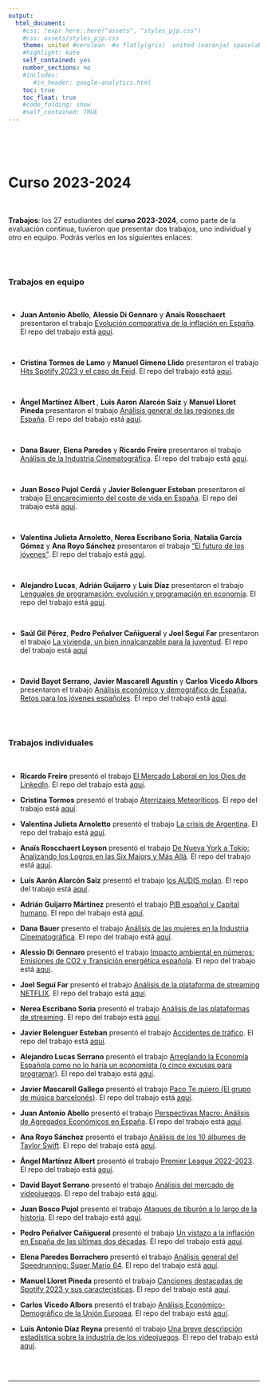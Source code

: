 ```yaml
---
output:
  html_document:
    #css: !expr here::here("assets", "styles_pjp.css") 
    #css: assets/styles_pjp.css
    theme: united #cerulean  #o flatly(gris)  united (naranja) spacelab(azulito) o yeti o faltly o sandstone
    #highlight: kate 
    self_contained: yes
    number_sections: no
    #includes:
       #in_header: google-analytics.html
    toc: true
    toc_float: true
    #code_folding: show
    #self_contained: TRUE
---
```


<br>

<br>

# Curso 2023-2024

<br>

::: blue
**Trabajos**: los 27 estudiantes del **curso 2023-2024**, como parte de la evaluación continua, tuvieron que presentar dos trabajos, uno individual y otro en equipo. Podrás verlos en los siguientes enlaces:
:::

<br><br>

### Trabajos en equipo

<br>

-   **Juan Antonio Abello**, **Alessio Di Gennaro** y **Anaïs Rosschaert** presentaron el trabajo [ Evolución comparativa de la inflación en España](https://aanais02.github.io/trabajo_BigData_equipo/my_trabajo_BigData.html){target="_blank"}. El repo del trabajo está [aquí](https://github.com/aanais02/trabajo_BigData_equipo){target="_blank"}.

<br>

-   **Cristina Tormos de Lamo** y **Manuel Gimeno Llido** presentaron el trabajo [Hits Spotify 2023 y el caso de Feid](https://ctorm27.github.io/trabajo_BigData_equipo/){target="_blank"}. El repo del trabajo está 
[aquí](https://github.com/ctorm27/trabajo_BigData_equipo){target="_blank"}.


<br>



- **Ángel Martínez Albert **, **Luis Aaron Alarcón Saiz** y **Manuel Lloret Pineda** presentaron el trabajo [Análisis general de las regiones de España](https://manulloret.github.io/trabajo_BigData_equipo/){target="_blank"}. El repo del trabajo está [aquí](https://github.com/manulloret/trabajo_BigData_equipo){target="_blank"}.

<br>

-  **Dana Bauer**, **Elena Paredes** y **Ricardo Freire** presentaron el trabajo [Análisis de la Industria Cinematográfica](https://ricardofreirev.github.io/trabajo_BigData_equipo){target="_blank"}. El repo del trabajo está [aquí](https://github.com/ricardofreirev/trabajo_BigData_equipo){target="_blank"}.

<br>

-  **Juan Bosco Pujol Cerdá** y **Javier Belenguer Esteban** presentaron el trabajo [El encarecimiento del coste de vida en España](https://Boskarro.github.io/trabajo_BigData_equipo/){target="_blank"}. El repo del trabajo está [aquí](https://github.com/Boskarro/trabajo_BigData_equipo){target="_blank"}.

<br>

-   **Valentina Julieta Arnoletto**, **Nerea Escribano Soria**, **Natalia García Gómez** y **Ana Royo Sánchez** presentaron el trabajo ["El futuro de los jóvenes"](https://valentinaarnoletto.github.io/trabajo_BigData_equipo/){target="_blank"}. El repo del trabajo está [aquí](https://github.com/valentinaarnoletto/trabajo_BigData_equipo){target="_blank"}.


<br>

-   **Alejandro Lucas**, **Adrián Guijarro** y **Luis Díaz** presentaron el trabajo [Lenguajes de programación: evolución y programación en economía](https://aluse33.github.io/trabajo_BigData_equipo/){target="_blank"}. El repo del trabajo está [aquí](https://github.com/aluse33/trabajo_BigData_equipo){target="_blank"}.

<br>

- **Saúl Gil Pérez**, **Pedro Peñalver Cañigueral** y **Joel Seguí Far** presentaron el trabajo [La vivienda, un bien innalcanzable para la juventud](https://copitodeleche.github.io/trabajo_BigData_equipo/){target="_blank"}. El repo del trabajo está [aquí](https://github.com/copitodeleche/trabajo_BigData_equipo/){target="_blank"}


<br>

-   **David Bayot Serrano**, **Javier Mascarell Agustin** y **Carlos Vicedo Albors** presentaron el trabajo [Análisis económico y demográfico de España. Retos para los jóvenes españoles](https://Dabrando8.github.io/trabajo_BigData_equipo/){target="_blank"}. El repo del trabajo está [aquí](https://github.com/Dabrando8/trabajo_BigData_equipo){target="_blank"}.


<br><br>



### Trabajos individuales

<br>


-  **Ricardo Freire** presentó el trabajo [El Mercado Laboral en los Ojos de LinkedIn](https://ricardofreirev.github.io/trabajo_BigData/){target="_blank"}. El repo del trabajo está [aquí](https://github.com/ricardofreirev/trabajo_BigData){target="_blank"}.


- **Cristina Tormos** presentó el trabajo [Aterrizajes Meteoríticos](https://ctorm27.github.io/trabajo_BigData_individual/){target="_blank"}. El repo del trabajo está [aquí](https://github.com/ctorm27/trabajo_BigData_individual){target="_blank"}.


- **Valentina Julieta Arnoletto** presentó el trabajo [La crisis de Argentina](https://valentinaarnoletto.github.io/trabajo_BigData/){target="_blank"}. El repo del trabajo está [aquí](https://github.com/valentinaarnoletto/trabajo_BigData){target="_blank"}.

-   **Anaïs Roscchaert Loyson** presentó el trabajo [De Nueva York a Tokio: Analizando los Logros en las Six Majors y Más Allá](https://aanais02.github.io/trabajo_BigData/){target="_blank"}. El repo del trabajo está [aquí](https://github.com/aanais02/trabajo_BigData){target="_blank"}.

-   **Luis Aarón Alarcón Saiz** presentó el trabajo [los AUDIS molan](https://aarone8.github.io/los-AUDIS-molan/){target="_blank"}. El repo del trabajo está [aquí](https://github.com/aarone8/los-AUDIS-molan){target="_blank"}.

-   **Adrián Guijarro Mártinez** presentó el trabajo [PIB español y Capital humano](https://AdriGuijarro.github.io/trabajo_BigData/){target="_blank"}. El repo del trabajo está [aquí](https://github.com/AdriGuijarro/trabajo_BigData){target="_blank"}.

-   **Dana Bauer** presento el trabajo [Análisis de las mujeres en la Industria Cinematográfica](https://danabm18.github.io/trabajo_BigData/){target="_blank"}. El repo del trabajo está [aquí](https://github.com/danabm18/trabajo_BigData/){target="_blank"}.


-   **Alessio Di Gennaro** presentó el trabajo [Impacto ambiental en números: Emisiones de CO2 y Transición energética española](https://adigenaro.github.io/trabajo_BigData/){target="_blank"}. El repo del trabajo está [aquí](https://github.com/adigenaro/trabajo_BigData){target="_blank"}.


-   **Joel Seguí Far** presentó el trabajo [Análisis de la plataforma de streaming NETFLIX](https://joel1091.github.io/trabajo_BigData/){target="_blank"}. El repo del trabajo está [aquí](https://github.com/joel1091/trabajo_BigData){target="_blank"}.

 
-   **Nerea Escribano Soria** presentó el trabajo [Análisis de las plataformas de streaming](https://nereaescribano.github.io/trabajo_BigData/){target="_blank"}. El repo del trabajo está [aquí](https://github.com/nereaescribano/trabajo_BigData){target="_blank"}.


-   **Javier Belenguer Esteban** presentó el trabajo [Accidentes de tráfico](https://besja2002.github.io/trabajo_BigData/){target="_blank"}. El repo del trabajo está [aquí](https://github.com/besja2002/trabajo_BigData){target="_blank"}.


-   **Alejandro Lucas Serrano** presentó el trabajo [Arreglando la Economía Española como no lo haría un economista (o cinco excusas para programar)](https://aluse33.github.io/trabajo_BigData/){target="_blank"}. El repo del trabajo está [aquí](https://github.com/aluse33/trabajo_BigData){target="_blank"}.


-   **Javier Mascarell Gallego** presentó el trabajo [Paco Te quiero (El grupo de música barcelonés)](https://pepemasca.github.io/trabajo_BigData/){target="_blank"}. El repo del trabajo está [aquí](https://github.com/pepemasca/trabajo_BigData){target="_blank"}.


-   **Juan Antonio Abello** presentó el trabajo [Perspectivas Macro: Análisis de Agregados Económicos en España](https://abelloduran.github.io/trabajo_BigData/){target="_blank"}. El repo del trabajo está [aquí](https://github.com/abelloduran/trabajo_BigData){target="_blank"}.

-   **Ana Royo Sánchez** presentó el trabajo [Análisis de los 10 álbumes de Taylor Swift](https://anaroyo.github.io/trabajo_BigData/){target="_blank"}. El repo del trabajo está [aquí](https://github.com/anaroyo/trabajo_BigData){target="_blank"}.

-   **Ángel Martínez Albert** presentó el trabajo [Premier League 2022-2023](https://AngelitoMA11.github.io/trabajo_BigData/){target="_blank"}. El repo del trabajo está [aquí](https://github.com/AngelitoMA11/trabajo_BigData){target="_blank"}.

-   **David Bayot Serrano** presentó el trabajo [Análisis del mercado de videojuegos](https://Dabrando8.github.io/trabajo_BigData/){target="_blank"}. El repo del trabajo está [aquí](https://github.com/Dabrando8/trabajo_BigData){target="_blank"}.

-   **Juan Bosco Pujol** presentó el trabajo [Ataques de tiburón a lo largo de la historia](https://Boskarro.github.io/trabajo_BigData/){target="_blank"}. El repo del trabajo está [aquí](https://github.com/Boskarro/trabajo_BigData){target="_blank"}.

-   **Pedro Peñalver Cañigueral** presentó el trabajo [Un vistazo a la inflación en España de las últimas dos décadas](https://pedrotti33.github.io/trabajo_BigData/){target="_blank"}. El repo del trabajo está [aquí](https://pedrotti33.github.io/trabajo_BigData/){target="_blank"}.

-   **Elena Paredes Borrachero** presentó el trabajo [Análisis general del Speedrunning: Super Mario 64](https://elenaap2.github.io/trabajo_BigData/){target="_blank"}. El repo del trabajo está [aquí](https://github.com/elenaap2/trabajo_BigData){target="_blank"}.

-   **Manuel Lloret Pineda** presentó el trabajo [Canciones destacadas de Spotify 2023 y sus características](https://manulloret.github.io/trabajo_BigData/){target="_blank"}. El repo del trabajo está [aquí](https://github.com/manulloret/trabajo_BigData){target="_blank"}.

-   **Carlos Vicedo Albors** presentó el trabajo [Análisis Económico-Demográfico de la Unión Europea](https://CarlosVicedoAlbors.github.io/trabajo_BigData/){target="_blank"}. El repo del trabajo está [aquí](https://github.com/CarlosVicedoAlbors/trabajo_BigData){target="_blank"}.

-   **Luis Antonio Díaz Reyna** presentó el trabajo [Una breve descripción estadística sobre la industria de los videojuegos](https://Luthyndo.github.io/trabajo_BigData/){target="_blank"}. El repo del trabajo está [aquí](https://github.com/Luthyndo/trabajo_BigData){target="_blank"}.


<br><br>


------------------------------------------------------------------------

::: {.tocify-extend-page data-unique="tocify-extend-page" style="height: 0;"}
:::
